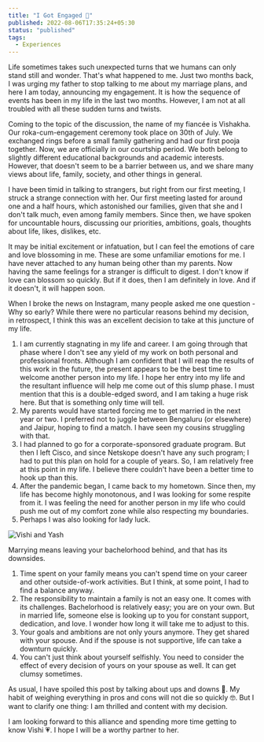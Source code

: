 ```yaml
---
title: "I Got Engaged 💍"
published: 2022-08-06T17:35:24+05:30
status: "published"
tags:
  - Experiences
---
```


Life sometimes takes such unexpected turns that we humans can only stand still
and wonder. That's what happened to me. Just two months back, I was urging my
father to stop talking to me about my marriage plans, and here I am today,
announcing my engagement. It is how the sequence of events has been in my life
in the last two months. However, I am not at all troubled with all these sudden
turns and twists.

Coming to the topic of the discussion, the name of my fiancée is Vishakha. Our
roka-cum-engagement ceremony took place on 30th of July. We exchanged rings
before a small family gathering and had our first pooja together. Now, we are
officially in our courtship period. We both belong to slightly different
educational backgrounds and academic interests. However, that doesn't seem to be
a barrier between us, and we share many views about life, family, society, and
other things in general.

I have been timid in talking to strangers, but right from our first meeting, I
struck a strange connection with her. Our first meeting lasted for around one
and a half hours, which astonished our families, given that she and I don't talk
much, even among family members. Since then, we have spoken for uncountable
hours, discussing our priorities, ambitions, goals, thoughts about life, likes,
dislikes, etc.

It may be initial excitement or infatuation, but I can feel the emotions of care
and love blossoming in me. These are some unfamiliar emotions for me. I have
never attached to any human being other than my parents. Now having the same
feelings for a stranger is difficult to digest. I don't know if love can blossom
so quickly. But if it does, then I am definitely in love. And if it doesn't, it
will happen soon.

When I broke the news on Instagram, many people asked me one question - Why so
early? While there were no particular reasons behind my decision, in retrospect,
I think this was an excellent decision to take at this juncture of my life.

1. I am currently stagnating in my life and career. I am going through that
   phase where I don't see any yield of my work on both personal and
   professional fronts. Although I am confident that I will reap the results of
   this work in the future, the present appears to be the best time to welcome
   another person into my life. I hope her entry into my life and the resultant
   influence will help me come out of this slump phase. I must mention that this
   is a double-edged sword, and I am taking a huge risk here. But that is
   something only time will tell.
2. My parents would have started forcing me to get married in the next year or
   two. I preferred not to juggle between Bengaluru (or elsewhere) and Jaipur,
   hoping to find a match. I have seen my cousins struggling with that.
3. I had planned to go for a corporate-sponsored graduate program. But then I
   left Cisco, and since Netskope doesn't have any such program; I had to put
   this plan on hold for a couple of years. So, I am relatively free at this
   point in my life. I believe there couldn't have been a better time to hook up
   than this.
4. After the pandemic began, I came back to my hometown. Since then, my life has
   become highly monotonous, and I was looking for some respite from it. I was
   feeling the need for another person in my life who could push me out of my
   comfort zone while also respecting my boundaries.
5. Perhaps I was also looking for lady luck.

![Vishi and Yash](/images/posts/i-got-engaged/vishi_and_yash.jpg "Vishi and Yash")

Marrying means leaving your bachelorhood behind, and that has its downsides.

1. Time spent on your family means you can't spend time on your career and other
   outside-of-work activities. But I think, at some point, I had to find a
   balance anyway.
2. The responsibility to maintain a family is not an easy one. It comes with its
   challenges. Bachelorhood is relatively easy; you are on your own. But in
   married life, someone else is looking up to you for constant support,
   dedication, and love. I wonder how long it will take me to adjust to this.
3. Your goals and ambitions are not only yours anymore. They get shared with
   your spouse. And if the spouse is not supportive, life can take a downturn
   quickly.
4. You can't just think about yourself selfishly. You need to consider the
   effect of every decision of yours on your spouse as well. It can get clumsy
   sometimes.

As usual, I have spoiled this post by talking about ups and downs 🤣. My habit
of weighing everything in pros and cons will not die so quickly 🤓. But I want
to clarify one thing: I am thrilled and content with my decision.

I am looking forward to this alliance and spending more time getting to know
Vishi 💗. I hope I will be a worthy partner to her.
